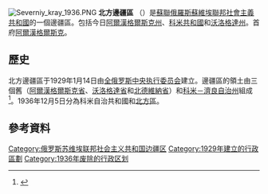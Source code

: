 [[File:Severniy_kray_1936.PNG|right]]
'''北方邊疆區''' （{{lang-ru|Северный край}}）是[[蘇聯|蘇聯]][[俄羅斯蘇維埃聯邦社會主義共和國|俄羅斯蘇維埃聯邦社會主義共和國]]的一個邊疆區。包括今日[[阿爾漢格爾斯克州|阿爾漢格爾斯克州]]、[[科米共和國|科米共和國]]和[[沃洛格達州|沃洛格達州]]。首府[[阿爾漢格爾斯克|阿爾漢格爾斯克]]。

==歷史==
北方邊疆區于1929年1月14日由[[全俄罗斯中央执行委员会|全俄罗斯中央执行委员会]]建立。邊疆區的領土由三個舊{{le|省 (俄羅斯)|Governorate (Russia)|省}}（[[阿爾漢格爾斯克省|阿爾漢格爾斯克省]]、[[沃洛格達省|沃洛格達省]]和[[北德維納省|北德維納省]]）和[[科米－濟良自治州|科米－濟良自治州]]組成<ref name="arxiv">{{cite web|url=http://guides.rusarchives.ru/browse/guidebook.html?bid=79&sid=185080|title=Административно-территориальное деление Архангельской губернии в XVIII-XX вв.|year=2000|publisher=Архивы России|language=ru|accessdate=2022-06-30|url-status=dead|archiveurl=https://web.archive.org/web/20110724083217/http://guides.rusarchives.ru/browse/guidebook.html?bid=79&sid=185080|archivedate=2011-07-24}}</ref>。1936年12月5日分為科米自治共和國和[[北方區_(1936-1937)|北方區]]。

==參考資料==
{{Reflist}}

{{苏联小作品}}
[[Category:俄罗斯苏维埃联邦社会主义共和国边疆区|Category:俄罗斯苏维埃联邦社会主义共和国边疆区]]
[[Category:1929年建立的行政區劃|Category:1929年建立的行政區劃]]
[[Category:1936年废除的行政区划|Category:1936年废除的行政区划]]